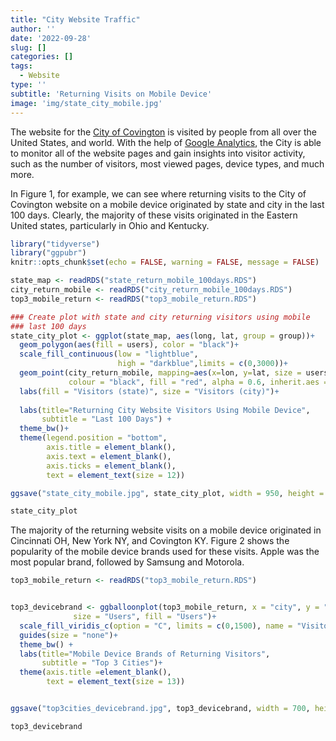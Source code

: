 ```yaml
---
title: "City Website Traffic"
author: ''
date: '2022-09-28'
slug: []
categories: []
tags: 
  - Website
type: ''
subtitle: 'Returning Visits on Mobile Device'
image: 'img/state_city_mobile.jpg'
---
```


The website for the [City of Covington](https://www.covingtonky.gov/) is visited by people from all over the United States, and world.  With the help of [Google Analytics](https://analytics.withgoogle.com/), the City is able to monitor all of the website pages and gain insights into visitor activity, such as the number of visitors, most viewed pages, device types, and much more.

In Figure 1, for example, we can see where returning visits to the City of Covington website on a mobile device originated by state and city in the last 100 days.  Clearly, the majority of these visits originated in the Eastern United states, particularly in Ohio and Kentucky.


```r
library("tidyverse")
library("ggpubr")
knitr::opts_chunk$set(echo = FALSE, warning = FALSE, message = FALSE)

state_map <- readRDS("state_return_mobile_100days.RDS")
city_return_mobile <- readRDS("city_return_mobile_100days.RDS")
top3_mobile_return <- readRDS("top3_mobile_return.RDS")


```


```r

### Create plot with state and city returning visitors using mobile
### last 100 days
state_city_plot <- ggplot(state_map, aes(long, lat, group = group))+
  geom_polygon(aes(fill = users), color = "black")+
  scale_fill_continuous(low = "lightblue", 
                        high = "darkblue",limits = c(0,3000))+
  geom_point(city_return_mobile, mapping=aes(x=lon, y=lat, size = users),  pch=21,
             colour = "black", fill = "red", alpha = 0.6, inherit.aes = FALSE) +
  labs(fill = "Visitors (state)", size = "Visitors (city)")+
  
  labs(title="Returning City Website Visitors Using Mobile Device",
       subtitle = "Last 100 Days") +
  theme_bw()+
  theme(legend.position = "bottom",
        axis.title = element_blank(),
        axis.text = element_blank(),
        axis.ticks = element_blank(),
        text = element_text(size = 12))

ggsave("state_city_mobile.jpg", state_city_plot, width = 950, height = 500, units = "px", dpi = 120)

state_city_plot

```


The majority of the returning website visits on a mobile device originated in Cincinnati OH, New York NY, and Covington KY.  Figure 2 shows the popularity of the mobile device brands used for these visits.  Apple was the most popular brand, followed by Samsung and Motorola. 


```r

top3_mobile_return <- readRDS("top3_mobile_return.RDS")


top3_devicebrand <- ggballoonplot(top3_mobile_return, x = "city", y = "mobileDeviceBranding",
              size = "Users", fill = "Users")+
  scale_fill_viridis_c(option = "C", limits = c(0,1500), name = "Visitors")+
  guides(size = "none")+
  theme_bw() +
  labs(title="Mobile Device Brands of Returning Visitors",
       subtitle = "Top 3 Cities")+
  theme(axis.title =element_blank(),
        text = element_text(size = 13))


ggsave("top3cities_devicebrand.jpg", top3_devicebrand, width = 700, height = 500, units = "px", dpi = 120)

top3_devicebrand

```






